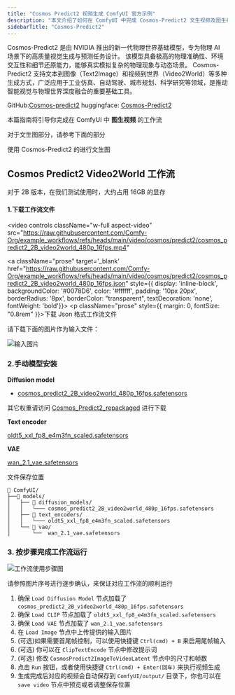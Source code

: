 ```yaml
---
title: "Cosmos Predict2 视频生成 ComfyUI 官方示例"
description: "本文介绍了如何在 ComfyUI 中完成 Cosmos-Predict2 文生视频及图生视频的工作流"
sidebarTitle: "Cosmos-Predict2"
---
```



Cosmos-Predict2 是由 NVIDIA 推出的新一代物理世界基础模型，专为物理 AI 场景下的高质量视觉生成与预测任务设计。
该模型具备极高的物理准确性、环境交互性和细节还原能力，能够真实模拟复杂的物理现象与动态场景。
Cosmos-Predict2 支持文本到图像（Text2Image）和视频到世界（Video2World）等多种生成方式，广泛应用于工业仿真、自动驾驶、城市规划、科学研究等领域，是推动智能视觉与物理世界深度融合的重要基础工具。

GitHub:[Cosmos-predict2](https://github.com/nvidia-cosmos/cosmos-predict2)
huggingface: [Cosmos-Predict2](https://huggingface.co/collections/nvidia/cosmos-predict2-68028efc052239369a0f2959)

本篇指南将引导你完成在 ComfyUI 中  **图生视频** 的工作流

对于文生图部分，请参考下面的部分

<Card title="Cosmos Predict2 文生图" icon="book" href="/zh-CN/tutorials/image/cosmos/cosmos-predict2-t2i">
  使用 Cosmos-Predict2 的进行文生图
</Card>

<UpdateReminder/>

## Cosmos Predict2 Video2World 工作流

对于 2B 版本，在我们测试使用时，大约占用 16GB 的显存

#### 1.下载工作流文件

<video
  controls
  className="w-full aspect-video"
  src="https://raw.githubusercontent.com/Comfy-Org/example_workflows/refs/heads/main/video/cosmos/predict2/cosmos_predict2_2B_video2world_480p_16fps.mp4"
></video>

<a className="prose"  target='_blank'  href="https://raw.githubusercontent.com/Comfy-Org/example_workflows/refs/heads/main/video/cosmos/predict2/cosmos_predict2_2B_video2world_480p_16fps.json" style={{ display: 'inline-block', backgroundColor: '#0078D6', color: '#ffffff', padding: '10px 20px', borderRadius: '8px', borderColor: "transparent", textDecoration: 'none', fontWeight: 'bold'}}>
    <p className="prose" style={{ margin: 0, fontSize: "0.8rem" }}>下载 Json 格式工作流文件</p>
</a>


请下载下面的图片作为输入文件：

![输入图片](https://raw.githubusercontent.com/Comfy-Org/example_workflows/refs/heads/main/video/cosmos/predict2/input.png)

###  2.手动模型安装

**Diffusion model**

- [cosmos_predict2_2B_video2world_480p_16fps.safetensors](https://huggingface.co/Comfy-Org/Cosmos_Predict2_repackaged/resolve/main/cosmos_predict2_2B_video2world_480p_16fps.safetensors)

其它权重请访问 [Cosmos_Predict2_repackaged](https://huggingface.co/Comfy-Org/Cosmos_Predict2_repackaged) 进行下载

**Text encoder**

[oldt5_xxl_fp8_e4m3fn_scaled.safetensors](https://huggingface.co/comfyanonymous/cosmos_1.0_text_encoder_and_VAE_ComfyUI/resolve/main/text_encoders/oldt5_xxl_fp8_e4m3fn_scaled.safetensors)

**VAE**

[wan_2.1_vae.safetensors](https://huggingface.co/Comfy-Org/Wan_2.1_ComfyUI_repackaged/resolve/main/split_files/vae/wan_2.1_vae.safetensors)


文件保存位置
```
📂 ComfyUI/
├──📂 models/
│   ├── 📂 diffusion_models/
│   │   └─── cosmos_predict2_2B_video2world_480p_16fps.safetensors
│   ├── 📂 text_encoders/
│   │   └─── oldt5_xxl_fp8_e4m3fn_scaled.safetensors
│   └── 📂 vae/
│       └──  wan_2.1_vae.safetensors
```

### 3. 按步骤完成工作流运行

![工作流使用步骤图](/images/tutorial/video/cosmos/cosmos_predict2_2B_video2world_480p_16fps_step_guide.jpg)

请参照图片序号进行逐步确认，来保证对应工作流的顺利运行
1. 确保 `Load Diffusion Model` 节点加载了 `cosmos_predict2_2B_video2world_480p_16fps.safetensors`
2. 确保 `Load CLIP` 节点加载了 `oldt5_xxl_fp8_e4m3fn_scaled.safetensors`
3. 确保 `Load VAE` 节点加载了 `wan_2.1_vae.safetensors`
4. 在 `Load Image` 节点中上传提供的输入图片
5. (可选)如果需要首尾帧控制，可以使用快捷键 `Ctrl(cmd) + B` 来启用尾帧输入
6. (可选) 你可以在 `ClipTextEncode` 节点中修改提示词
7. (可选) 修改 `CosmosPredict2ImageToVideoLatent` 节点中的尺寸和帧数
8. 点击 `Run` 按钮，或者使用快捷键 `Ctrl(cmd) + Enter(回车)` 来执行视频生成
9. 生成完成后对应的视频会自动保存到 `ComfyUI/output/` 目录下，你也可以在 `save video` 节点中预览或者调整保存位置

